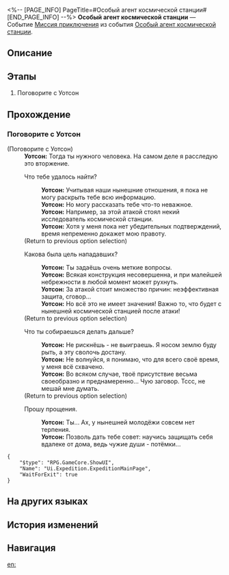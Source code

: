 <%-- [PAGE_INFO]
PageTitle=#Особый агент космической станции#
[END_PAGE_INFO] --%>
{{Дополнить|Диалоги.}}
{{Миссия Инфобокс
|id              = 8003101
|Название        = 
|Изображение     = Миссия Особый агент космической станции.png
|Тип             = Миссия приключения
|Событие         = Особый агент космической станции
|Глава           = 
|Условия         = 
* Завершена [[Миссия Освоения]] «[[Ночь в городе вечнозимья]]»
* Достигните [[Уровень Освоения|Уровня Освоения]] 21
|Персонажи       = Первопроходец; Уотсон
|СтартЛокация    = [[Космическая станция «Герта»]] — [[Базовая зона]]
|Мир             = Космическая станция «Герта»
|Предыдущая      = 
|Следующая       = 
|Награды         = Кредиты*5 000
}}
'''Особый агент космической станции''' — Событие [[Миссия приключения]] из события [[Особый агент космической станции]].

==Описание==
{{Описание|<!--официальное описание из Перекрёстка судеб-->}}

==Этапы==
# Поговорите с Уотсон

==Прохождение==
{{Дополнить}}

===Поговорите с Уотсон===
{{Описание миссии|тип=Миссия приключения|локация=Базовая зона|У Уотсон есть для вас несколько специальных заданий на космической станции. Спросите у неё подробности.}}
{{Диалог Начало}}


;(Поговорите с Уотсон)
:'''Уотсон:''' Тогда ты {{MC|м=нашёл|ж=нашла}} нужного человека. На самом деле я расследую это вторжение.
:{{Диалог|Разговор}} Что тебе удалось найти?
::'''Уотсон:''' Учитывая наши нынешние отношения, я пока не могу раскрыть тебе всю информацию.
::'''Уотсон:''' Но могу рассказать тебе что-то неважное.
::'''Уотсон:''' Например, за этой атакой стоял некий исследователь космической станции.
::'''Уотсон:''' Хотя у меня пока нет убедительных подтверждений, время непременно докажет мою правоту.
:;(Return to previous option selection)
:{{Диалог|Разговор}} Какова была цель нападавших?
::'''Уотсон:''' Ты задаёшь очень меткие вопросы.
::'''Уотсон:''' Всякая конструкция несовершенна, и при малейшей небрежности в любой момент может рухнуть.
::'''Уотсон:''' За атакой стоит множество причин: неэффективная защита, сговор...
::'''Уотсон:''' Но всё это не имеет значения! Важно то, что будет с нынешней космической станцией после атаки!
:;(Return to previous option selection)
:{{Диалог|Разговор}} Что ты собираешься делать дальше?
::'''Уотсон:''' Не рискнёшь - не выиграешь. Я носом землю буду рыть, а эту сволочь достану.
::'''Уотсон:''' Не волнуйся, я понимаю, что для всего своё время, у меня всё схвачено.
::'''Уотсон:''' Во всяком случае, твоё присутствие весьма своеобразно и преднамеренно... Чую заговор. Тссс, не мешай мне думать.
:;(Return to previous option selection)
:{{Диалог|Выход}} Прошу прощения.
::'''Уотсон:''' Ты... Ах, у нынешней молодёжи совсем нет терпения.
::'''Уотсон:''' Позволь дать тебе совет: научись защищать себя вдалеке от дома, ведь чужие души - потёмки...
<pre>{
	"$type": "RPG.GameCore.ShowUI",
	"Name": "Ui.Expedition.ExpeditionMainPage",
	"WaitForExit": true
}</pre>
{{Диалог Конец}}

==На других языках==
{{На других языках
|en   = Space Station Task Force
|zhs  = 空间站特派
|zht  = 太空站特派
|ja   = ステーション特派
|ko   = 우주정거장 특파
|es   = Comando de la Estación Espacial
|fr   = Force d'intervention de la station spatiale
|ru   = Особый агент космической станции
|th   = ปฏิบัติการสถานีอวกาศ
|vi   = Ủy Thác Đặc Biệt Trạm Không Gian
|de   = Raumstation-Spezialeinheit
|id   = Satgas Stasiun Luar Angkasa
|pt   = Força-Tarefa da Estação Espacial
}}

==История изменений==
{{История изменений|3.5}}

==Навигация==
{{Миссия приключения Навбокс|Глава }}

[[en:]]
